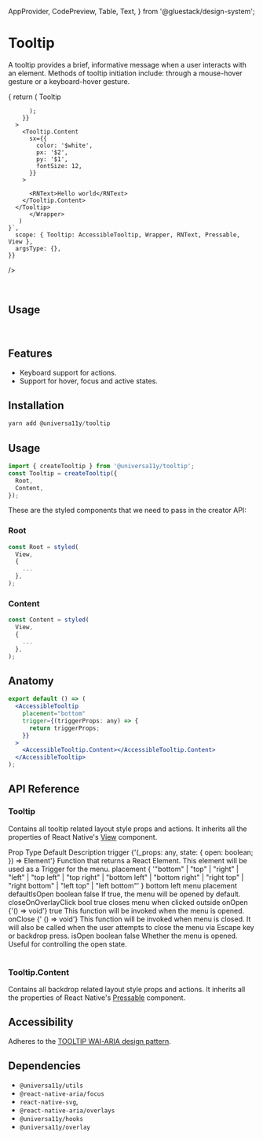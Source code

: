 
<Meta title="components/Tooltip" />


  AppProvider,
  CodePreview,
  Table,
  Text,
} from '@gluestack/design-system';



# Tooltip

A tooltip provides a brief, informative message when a user interacts with an element. Methods of tooltip initiation include: through a mouse-hover gesture or a keyboard-hover gesture.

<AppProvider>
  <CodePreview
    showComponentRenderer={true}
    showArgsController={false}
    metaData={{
      code: ` 
      function App () {
        return (
           <Wrapper>
            <Tooltip
        placement="bottom"
        trigger={(triggerProps: any) => {
          return (
            <Pressable
              style={{
                backgroundColor: 'blue',
                padding: 10,
                borderRadius: 4,
              }}
              {...triggerProps}
            >
              <RNText style={{ color: 'white' }}>Tooltip</RNText>
            </Pressable>
           
          );
        }}
      >
        <Tooltip.Content
          sx={{
            color: '$white',
            px: '$2',
            py: '$1',
            fontSize: 12,
          }}
        >
          
          <RNText>Hello world</RNText>
        </Tooltip.Content>
      </Tooltip> 
          </Wrapper>
       )
    }`,
      scope: { Tooltip: AccessibleTooltip, Wrapper, RNText, Pressable, View },
      argsType: {},
    }}
  />
</AppProvider>

<br />

## Usage

<br />

## Features

- Keyboard support for actions.
- Support for hover, focus and active states.

## Installation

```jsx
yarn add @universa11y/tooltip
```

## Usage

```jsx
import { createTooltip } from '@universa11y/tooltip';
const Tooltip = createTooltip({
  Root,
  Content,
});
```

These are the styled components that we need to pass in the creator API:

### Root

```jsx
const Root = styled(
  View,
  {
    ...
  },
);
```

### Content

```jsx
const Content = styled(
  View,
  {
    ...
  },
);
```

## Anatomy

```jsx
export default () => (
  <AccessibleTooltip
    placement="bottom"
    trigger={(triggerProps: any) => {
      return triggerProps;
    }}
  >
    <AccessibleTooltip.Content></AccessibleTooltip.Content>
  </AccessibleTooltip>
);
```

## API Reference

### Tooltip

Contains all tooltip related layout style props and actions.
It inherits all the properties of React Native's [View](https://reactnative.dev/docs/view#props) component.

<AppProvider>
  <Table>
    <Table.THead sx={{ _dark: { bg: '$gray800' }, _light: { bg: '$gray100' } }}>
      <Table.TR>
        <Table.TH>
          <Text>Prop</Text>
        </Table.TH>
        <Table.TH>
          <Text>Type</Text>
        </Table.TH>
        <Table.TH>
          <Text>Default</Text>
        </Table.TH>
        <Table.TH>
          <Text>Description</Text>
        </Table.TH>
      </Table.TR>
    </Table.THead>
    <Table.TBody>
      <Table.TR>
        <Table.TD>
          <Text>trigger</Text>
        </Table.TD>
        <Table.TD>
          <Text>{'(_props: any, state: { open: boolean; }) => Element'}</Text>
        </Table.TD>
        <Table.TD>
          <Text></Text>
        </Table.TD>
        <Table.TD>
          <Text>
            Function that returns a React Element. This element will be used as
            a Trigger for the menu.
          </Text>
        </Table.TD>
      </Table.TR>
      <Table.TR>
        <Table.TD>
          <Text>placement</Text>
        </Table.TD>
        <Table.TD>
          <Text>
            {
              '"bottom" | "top" | "right" | "left" | "top left" | "top right" | "bottom left" | "bottom right" | "right top" | "right bottom" | "left top" | "left bottom"'
            }
          </Text>
        </Table.TD>
        <Table.TD>
          <Text>bottom left</Text>
        </Table.TD>
        <Table.TD>
          <Text>menu placement</Text>
        </Table.TD>
      </Table.TR>
      <Table.TR>
        <Table.TD>
          <Text>defaultIsOpen</Text>
        </Table.TD>
        <Table.TD>
          <Text>boolean</Text>
        </Table.TD>
        <Table.TD>
          <Text>false</Text>
        </Table.TD>
        <Table.TD>
          <Text>If true, the menu will be opened by default.</Text>
        </Table.TD>
      </Table.TR>
      <Table.TR>
        <Table.TD>
          <Text>closeOnOverlayClick</Text>
        </Table.TD>
        <Table.TD>
          <Text>bool</Text>
        </Table.TD>
        <Table.TD>
          <Text>true</Text>
        </Table.TD>
        <Table.TD>
          <Text>closes menu when clicked outside</Text>
        </Table.TD>
      </Table.TR>
      <Table.TR>
        <Table.TD>
          <Text>onOpen</Text>
        </Table.TD>
        <Table.TD>
          <Text>{'() => void'}</Text>
        </Table.TD>
        <Table.TD>
          <Text>true</Text>
        </Table.TD>
        <Table.TD>
          <Text>This function will be invoked when the menu is opened.</Text>
        </Table.TD>
      </Table.TR>
      <Table.TR>
        <Table.TD>
          <Text>onClose</Text>
        </Table.TD>
        <Table.TD>
          <Text>{' () => void'}</Text>
        </Table.TD>
        <Table.TD>
          <Text></Text>
        </Table.TD>
        <Table.TD>
          <Text>
            This function will be invoked when menu is closed. It will also be
            called when the user attempts to close the menu via Escape key or
            backdrop press.
          </Text>
        </Table.TD>
      </Table.TR>
      <Table.TR>
        <Table.TD>
          <Text>isOpen</Text>
        </Table.TD>
        <Table.TD>
          <Text>boolean</Text>
        </Table.TD>
        <Table.TD>
          <Text>false</Text>
        </Table.TD>
        <Table.TD>
          <Text>
            Whether the menu is opened. Useful for controlling the open state.
          </Text>
        </Table.TD>
      </Table.TR>
    </Table.TBody>
  </Table>
</AppProvider>

### Tooltip.Content

Contains all backdrop related layout style props and actions.
It inherits all the properties of React Native's [Pressable](https://reactnative.dev/docs/pressable#props) component.

## Accessibility

Adheres to the [TOOLTIP WAI-ARIA design pattern]('https://www.w3.org/WAI/ARIA/apg/#tooltip').

## Dependencies

- `@universa11y/utils`
- `@react-native-aria/focus`
- `react-native-svg`,
- `@react-native-aria/overlays`
- `@universa11y/hooks`
- `@universa11y/overlay`
